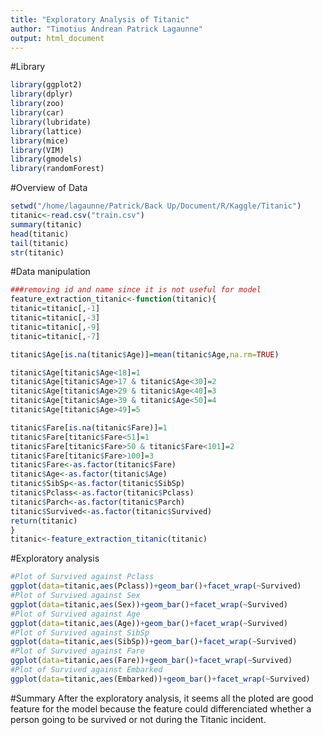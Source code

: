 ```yaml
---
title: "Exploratory Analysis of Titanic"
author: "Timotius Andrean Patrick Lagaunne"
output: html_document
---
```


#Library
```r
library(ggplot2)
library(dplyr)
library(zoo)
library(car)
library(lubridate)
library(lattice)
library(mice)
library(VIM)
library(gmodels)
library(randomForest)
```


#Overview of Data
```r
setwd("/home/lagaunne/Patrick/Back Up/Document/R/Kaggle/Titanic")
titanic<-read.csv("train.csv")
summary(titanic)
head(titanic)
tail(titanic)
str(titanic)
```

#Data manipulation
```r
###removing id and name since it is not useful for model
feature_extraction_titanic<-function(titanic){
titanic=titanic[,-1]
titanic=titanic[,-3]
titanic=titanic[,-9]
titanic=titanic[,-7]

titanic$Age[is.na(titanic$Age)]=mean(titanic$Age,na.rm=TRUE)

titanic$Age[titanic$Age<18]=1
titanic$Age[titanic$Age>17 & titanic$Age<30]=2
titanic$Age[titanic$Age>29 & titanic$Age<40]=3
titanic$Age[titanic$Age>39 & titanic$Age<50]=4
titanic$Age[titanic$Age>49]=5

titanic$Fare[is.na(titanic$Fare)]=1
titanic$Fare[titanic$Fare<51]=1
titanic$Fare[titanic$Fare>50 & titanic$Fare<101]=2
titanic$Fare[titanic$Fare>100]=3
titanic$Fare<-as.factor(titanic$Fare)
titanic$Age<-as.factor(titanic$Age)
titanic$SibSp<-as.factor(titanic$SibSp)
titanic$Pclass<-as.factor(titanic$Pclass)
titanic$Parch<-as.factor(titanic$Parch)
titanic$Survived<-as.factor(titanic$Survived)
return(titanic)
}
titanic<-feature_extraction_titanic(titanic)
```

#Exploratory analysis
```r
#Plot of Survived against Pclass
ggplot(data=titanic,aes(Pclass))+geom_bar()+facet_wrap(~Survived)
#Plot of Survived against Sex
ggplot(data=titanic,aes(Sex))+geom_bar()+facet_wrap(~Survived)
#Plot of Survived against Age
ggplot(data=titanic,aes(Age))+geom_bar()+facet_wrap(~Survived)
#Plot of Survived against SibSp
ggplot(data=titanic,aes(SibSp))+geom_bar()+facet_wrap(~Survived)
#Plot of Survived against Fare
ggplot(data=titanic,aes(Fare))+geom_bar()+facet_wrap(~Survived)
#Plot of Survived against Embarked
ggplot(data=titanic,aes(Embarked))+geom_bar()+facet_wrap(~Survived)

```

#Summary
After the exploratory analysis, it seems all the ploted are good feature for the model because the feature could differenciated whether a person going to be survived or not during the Titanic incident.
